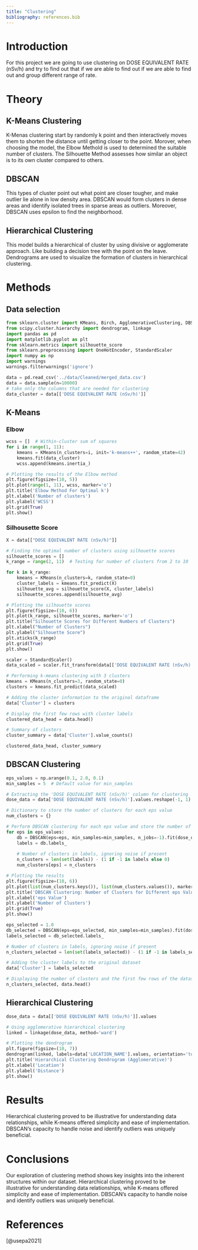 ```yaml
---
title: "Clustering"
bibliography: references.bib
---
```


# **Introduction**

For this project we are going to use clustering on DOSE EQUIVALENT RATE (nSv/h) and try to find out that if we are able to find out if we are able to find out and group different range of rate.

# **Theory**

## **K-Means Clustering**

K-Menas clustering start by randomly k point and then interactively moves them to shorten the distance until getting closer to the point. Morover, when choosing the model, the Elbow Methold is used to determined the suitable number of clusters. The Silhouette Method assesses how similar an object is to its own cluster compared to others.

## **DBSCAN**

This types of cluster point out what point are closer tougher, and make outlier lie alone in low density area. DBSCAN would form clusters in dense areas and identify isolated trees in sparse areas as outliers. Moreover, DBSCAN uses epsilon to find the neighborhood.

## **Hierarchical Clustering**

This model builds a hierarchical of cluster by using divisive or agglomerate approach. Like building a decision tree with the point on the leave. Dendrograms are used to visualize the formation of clusters in hierarchical clustering.

# **Methods**

## **Data selection**

```python
from sklearn.cluster import KMeans, Birch, AgglomerativeClustering, DBSCAN
from scipy.cluster.hierarchy import dendrogram, linkage
import pandas as pd
import matplotlib.pyplot as plt
from sklearn.metrics import silhouette_score
from sklearn.preprocessing import OneHotEncoder, StandardScaler
import numpy as np
import warnings
warnings.filterwarnings('ignore')
```

```python
data = pd.read_csv('../data/Cleaned/merged_data.csv')
data = data.sample(n=10000)
# take only the columns that are needed for clustering
data_cluster = data[['DOSE EQUIVALENT RATE (nSv/h)']]
```

## **K-Means**

### Elbow

```python
wcss = []  # Within-cluster sum of squares
for i in range(1, 11):
    kmeans = KMeans(n_clusters=i, init='k-means++', random_state=42)
    kmeans.fit(data_cluster)
    wcss.append(kmeans.inertia_)

# Plotting the results of the Elbow method
plt.figure(figsize=(10, 5))
plt.plot(range(1, 11), wcss, marker='o')
plt.title('Elbow Method For Optimal k')
plt.xlabel('Number of clusters')
plt.ylabel('WCSS')
plt.grid(True)
plt.show()
```

### Silhousette Score

```python
X = data[["DOSE EQUIVALENT RATE (nSv/h)"]]

# Finding the optimal number of clusters using silhouette scores
silhouette_scores = []
k_range = range(2, 11)  # Testing for number of clusters from 2 to 10

for k in k_range:
    kmeans = KMeans(n_clusters=k, random_state=0)
    cluster_labels = kmeans.fit_predict(X)
    silhouette_avg = silhouette_score(X, cluster_labels)
    silhouette_scores.append(silhouette_avg)

# Plotting the silhouette scores
plt.figure(figsize=(10, 6))
plt.plot(k_range, silhouette_scores, marker='o')
plt.title("Silhouette Scores for Different Numbers of Clusters")
plt.xlabel("Number of Clusters")
plt.ylabel("Silhouette Score")
plt.xticks(k_range)
plt.grid(True)
plt.show()
```

```python
scaler = StandardScaler()
data_scaled = scaler.fit_transform(data[['DOSE EQUIVALENT RATE (nSv/h)']])

# Performing k-means clustering with 3 clusters
kmeans = KMeans(n_clusters=3, random_state=0)
clusters = kmeans.fit_predict(data_scaled)

# Adding the cluster information to the original dataframe
data['Cluster'] = clusters

# Display the first few rows with cluster labels
clustered_data_head = data.head()

# Summary of clusters
cluster_summary = data['Cluster'].value_counts()

clustered_data_head, cluster_summary
```

## **DBSCAN Clustering**

```python
eps_values = np.arange(0.1, 2.0, 0.1)
min_samples = 5  # Default value for min_samples

# Extracting the 'DOSE EQUIVALENT RATE (nSv/h)' column for clustering
dose_data = data['DOSE EQUIVALENT RATE (nSv/h)'].values.reshape(-1, 1)

# Dictionary to store the number of clusters for each eps value
num_clusters = {}

# Perform DBSCAN clustering for each eps value and store the number of clusters
for eps in eps_values:
    db = DBSCAN(eps=eps, min_samples=min_samples, n_jobs=-1).fit(dose_data)
    labels = db.labels_
    
    # Number of clusters in labels, ignoring noise if present
    n_clusters = len(set(labels)) - (1 if -1 in labels else 0)
    num_clusters[eps] = n_clusters

# Plotting the results
plt.figure(figsize=(10, 6))
plt.plot(list(num_clusters.keys()), list(num_clusters.values()), marker='o')
plt.title('DBSCAN Clustering: Number of Clusters for Different eps Values')
plt.xlabel('eps Value')
plt.ylabel('Number of Clusters')
plt.grid(True)
plt.show()
```

```python
eps_selected = 1.0
db_selected = DBSCAN(eps=eps_selected, min_samples=min_samples).fit(dose_data)
labels_selected = db_selected.labels_

# Number of clusters in labels, ignoring noise if present
n_clusters_selected = len(set(labels_selected)) - (1 if -1 in labels_selected else 0)

# Adding the cluster labels to the original dataset
data['Cluster'] = labels_selected

# Displaying the number of clusters and the first few rows of the dataset with cluster labels
n_clusters_selected, data.head()
```

## Hierarchical Clustering

```python
dose_data = data[['DOSE EQUIVALENT RATE (nSv/h)']].values

# Using agglomerative hierarchical clustering
linked = linkage(dose_data, method='ward')

# Plotting the dendrogram
plt.figure(figsize=(10, 7))
dendrogram(linked, labels=data['LOCATION_NAME'].values, orientation='top')
plt.title('Hierarchical Clustering Dendrogram (Agglomerative)')
plt.xlabel('Location')
plt.ylabel('Distance')
plt.show()
```

# **Results**

Hierarchical clustering proved to be illustrative for understanding data relationships, while K-means offered simplicity and ease of implementation. DBSCAN's capacity to handle noise and identify outliers was uniquely beneficial.

# **Conclusions**

Our exploration of clustering method shows key insights into the inherent structures within our dataset. Hierarchical clustering proved to be illustrative for understanding data relationships, while K-means offered simplicity and ease of implementation. DBSCAN's capacity to handle noise and identify outliers was uniquely beneficial.

# **References**

[@usepa2021]